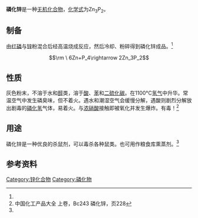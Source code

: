{{chembox
|   NameEn = Zinc phosphide
| Reference = <ref name="hand">
{{Citation | last = Lide | first = David R. | year = 1998
 | title = Handbook of Chemistry and Physics | edition = 87 | publication-place = Boca Raton, FL
 | publisher = CRC Press | isbn = 0849305942
 | pages = 4-95}}</ref>
|   ImageFile = Zn3P2structure.jpg
| ImageSize = 
|   ImageName = 磷化锌的晶体结构
|   OtherNames = 二磷化三锌
| Section1 = {{Chembox Identifiers
| CASNo = 1314-84-7
| CASNo_Comment = {{chem|Zn|2|P|3}}
| CASNo_Ref = {{cascite|changed|CAS}}
| CASNo1 = 12037-79-5 
| CASNo1_Comment = {{chem|ZnP|2}}
| CASNo1_Ref = {{cascite|changed|??}}
| CASNo2 = 51810-70-9
| CASNo2_Comment = {{chem|Zn|x|P|x}}
| CASNo2_Ref = {{cascite|changed|??}}
|  ChemSpiderID_Ref  = {{chemspidercite|correct|chemspider}}|  ChemSpiderID  =  11344765
|  UNII_Ref  = {{fdacite|correct|FDA}}|  UNII  =  813396S1PC
|  InChI  =  1/2P.3Zn/rP2Zn3/c3-1-5-2-4
|  InChIKey  =  NQDYSWQRWWTVJU-WGUIJFGEAN
|  SMILES  =  [Zn]=P[Zn]P=[Zn]
|  StdInChI_Ref  = {{stdinchicite|correct|chemspider}}|  StdInChI  =  1S/2P.3Zn
|  StdInChIKey_Ref  = {{stdinchicite|correct|chemspider}}|  StdInChIKey  =  NQDYSWQRWWTVJU-UHFFFAOYSA-N
}}
| Section2 = {{Chembox Properties
|   Formula = Zn<sub>3</sub>P<sub>2</sub>
|   MolarMass = 258.12 
|   Appearance = 灰色结晶
|   Density = 4.55 g/cm<sup>3</sup>
|   Solubility = 难溶于水
| SolubleOther = 难溶于[[乙醇|乙醇]]，溶于[[苯|苯]]，遇酸反应
|   MeltingPt = 1160°C
|   BoilingPt = 
 }}
| Section3 = {{Chembox Structure
|   CrystalStruct = [[四方晶系|四方晶系]]，[[皮尔逊符号|tP40]]
|   SpaceGroup = P4<sub>2</sub>/nmc, No. 137
  }}
| Section7 = {{Chembox Hazards
|   EUClass =
  }}
}}

'''磷化锌'''是一种[[无机化合物|无机化合物]]，[[化学式|化学式]]为Zn<sub>3</sub>P<sub>2</sub>。

==制备==
由[[红磷|红磷]]与[[锌|锌]]粉混合后经高温烧成反应，然后冷却、粉碎得到磷化锌成品。<ref name="zghg" />
:<math>\rm \ 6Zn+P_4\rightarrow 2Zn_3P_2</math>
==性质==
灰色粉末，不溶于水和[[醇|醇]]类，溶于[[酸|酸]]、[[苯|苯]]和[[二硫化碳|二硫化碳]]。在1100°C[[氢气|氢气]]中升华。常温空气中发生磷臭味，但不着火。遇水和潮湿空气会缓慢分解，遇酸则剧烈分解放出剧毒的[[磷化氢|磷化氢]]气体，易着火。与[[浓硝酸|浓硝酸]]接触即被氧化并发生爆炸。有毒！<ref name="zghg">中国化工产品大全 上卷，Bc243 磷化锌，页228</ref>
==用途==
磷化锌是一种优良的杀鼠剂，可以毒杀各种鼠类。也可用作粮食库熏蒸剂。<ref name="zghg" />

==参考资料==
{{reflist}}
{{灭鼠剂}}
{{锌化合物}}

[[Category:锌化合物|Category:锌化合物]]
[[Category:磷化物|Category:磷化物]]
